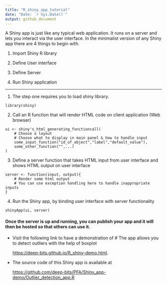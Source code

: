 ```yaml
---
title: "R_shiny_app_tutorial"
date: "Date: `r Sys.Date()`"
output: github_document
---
```


A Shiny app is just like any typical web application. It runs on a server and lets you interact via the user interface. In the minimalist version of any Shiny app there are 4 things to begin with.

1.  Import Shiny R library

2.  Define User interface

3.  Define Server

4.  Run Shiny application

------------------------------------------------------------------------

1.  The step one requires you to load shiny library.

<!-- -->

    library(shiny)

2.  Call an R function that will render HTML code on client application (Web browser)

<!-- -->

    ui <- shiny's_html_generating_functioncall(
        # Choose a layout
        # Choose what to display in main panel & how to handle input
        some_input_function("id_of_object","label","default_value"),
        some_other_function("",...)
    )

3.  Define a server function that takes HTML input from user interface and shows HTML output on user interface

<!-- -->

    server <- function(input, output){
        # Render some html output
        # You can use exception handling here to handle inappropriate inputs
    }

4.  Run the Shiny app, by binding user interface with server functionality

<!-- -->

    shinyApp(ui, server)

#### Once the server is up and running, you can publish your app and it will then be hosted so that others can use it.

-   Visit the following link to have a demonstration of \# The app allows you to detect outliers with the help of boxplot

    <https://deep-bits.github.io/R_shiny-demo.html>.

-   The source code of this Shiny app is available at

    <https://github.com/deep-bits/PFA/Shiny_app-demo/Outlier_detection_app.R>
